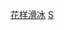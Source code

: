 {{Catnav|頁面分類|人物|各國人物|斯洛伐克人|斯洛伐克運動員}}
{{Catnav|頁面分類|人物|各國人物|各国运动员|斯洛伐克運動員}}
{{Catnav|頁面分類|人物|各職業人物|运动员|花样滑冰运动员}}
{{Catnav|頁面分類|...|各國體育|斯洛伐克體育|斯洛伐克運動員}}
{{Commonscat|Figure skaters from Slovakia}}
{{Commonscat|Figure skaters from Czechoslovakia}}

[[Category:斯洛伐克运动员|花样滑冰]]
[[Category:各國花式滑冰運動員|S]]